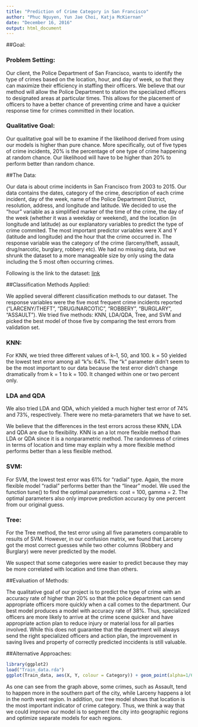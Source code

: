 ```yaml
---
title: "Prediction of Crime Category in San Francisco"
author: "Phuc Nguyen, Yun Jae Choi, Katja McKiernan"
date: "December 16, 2016"
output: html_document
---
```


##Goal:

### Problem Setting:

Our client, the Police Department of San Francisco, wants to identify the type of crimes based on the location, hour, and day of week, so that they can maximize their efficiency in staffing their officers. We believe that our method will allow the Police Department to station the specialized officers to designated areas at particular times. This allows for the placement of officers to have a better chance of preventing crime and have a quicker response time for crimes committed in their location. 

### Qualitative Goal:

Our qualitative goal will be to examine if the likelihood derived from using our models is higher than pure chance. More specifically, out of five types of crime incidents, 20% is the percentage of one type of crime happening at random chance. Our likelihood will have to be higher than 20% to perform better than random chance. 

##The Data:

Our data is about crime incidents in San Francisco from 2003 to 2015. Our data contains the dates, category of the crime, description of each crime incident, day of the week, name of the Police Department District, resolution, address, and longitude and latitude. We decided to use the  “hour” variable as a simplified marker of the time of the crime, the day of the week (whether it was a weekday or weekend), and the location (in longitude and latitude) as our explanatory variables to predict the type of crime commited. The most important predictor variables were X and Y (latitude and longitude) and the hour that the crime occurred in. The response variable was the category of the crime (larceny/theft, assault, drug/narcotic, burglary, robbery etc). We had no missing data, but we shrunk the dataset to a more manageable size by only using the data including the 5 most often occurring crimes. 

Following is the link to the dataset: [link](https://www.kaggle.com/c/sf-crime/data)

##Classification Methods Applied:

We applied several different classification methods to our dataset. The response variables were the five most frequent crime incidents reported ("LARCENY/THEFT", "DRUG/NARCOTIC", "ROBBERY", "BURGLARY", "ASSAULT"). We tried five methods: KNN, LDA/QDA, Tree, and SVM and picked the best model of those five by comparing the test errors from validation set.

### KNN:
For KNN, we tried three different values of k--1, 50, and 100. k = 50 yielded the lowest test error among all “k”s: 64%. The “k” parameter didn’t seem to be the most important to our data because the test error didn’t change dramatically from k = 1 to k = 100. It changed within one or two percent only. 

### LDA and QDA
We also tried LDA and QDA, which yielded a much higher test error of 74% and 73%, respectively. There were no meta-parameters that we have to set. 

We believe that the differences in the test errors across these KNN, LDA and QDA are due to flexibility. KNN is an a lot more flexible method than LDA or QDA since it is a nonparametric method.  The randomness of crimes in terms of location and time may explain why a more flexible method performs better than a less flexible method.

### SVM:
For SVM, the lowest test error was 61% for “radial” type. Again, the more flexible model "radial" performs better than the "linear" model. We used the function tune() to find the optimal parameters: cost = 100, gamma = 2. The optimal parameters also only improve prediction accuracy by one percent from our original guess.

### Tree:
For the Tree method, the test error using all five parameters comparable to results of SVM. However, in our confusion matrix, we found that Larceny got the most correct guesses while two other columns (Robbery and Burglary) were never predicted by the model. 


We suspect that some categories were easier to predict because they may be more correlated with location and time than others. 

##Evaluation of Methods:

The qualitative goal of our project is to predict the type of crime with an accuracy rate of higher than 20% so that the police department can send appropriate officers more quickly when a call comes to the department. Our best model produces a model with accuracy rate of 38%. Thus, specialized officers are more likely to arrive at the crime scene quicker and have appropriate action plan to reduce injury or material loss for all parties involved. While this does not guarantee that the department will always send the right specialized officers and action plan, the improvement in saving lives and property of correctly predicted inccidents is still valuable.

##Alternative Approaches:

```r
library(ggplot2)
load("Train_data.rda")
ggplot(Train_data, aes(X, Y, colour = Category)) + geom_point(alpha=1/6) + xlim(-122.35, -122.55) + ylim(37.7,37.85)
```

As one can see from the graph above, some crimes, such as Assault, tend to happen more in the southern part of the city, while Larceny happens a lot in the north west region. In addition, our tree model shows that location is the most important indicator of crime category. Thus, we think a way that we could improve our model is to segment the city into geographic regions and optimize separate models for each regions. 
